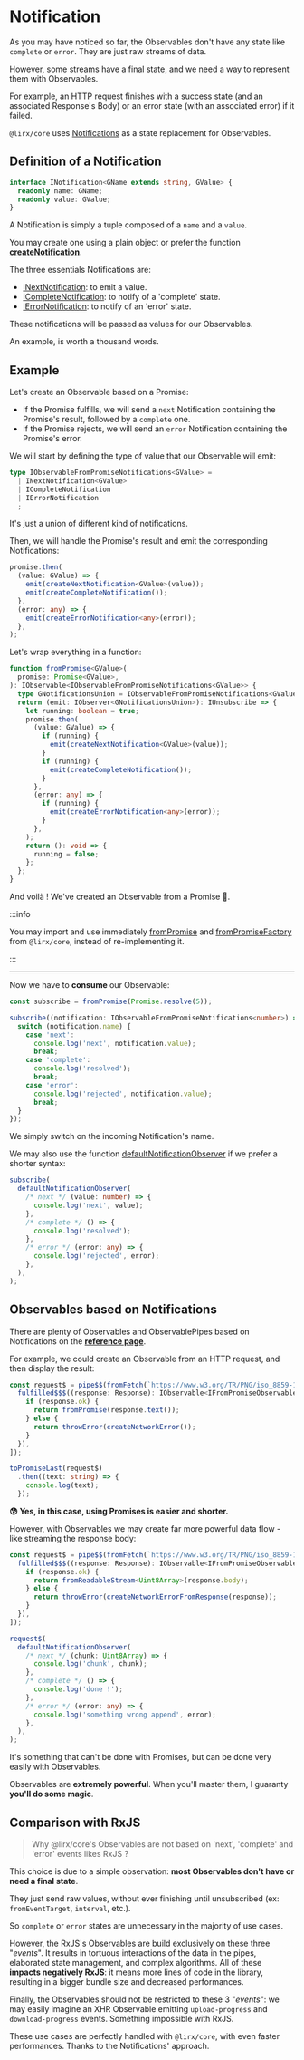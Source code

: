 # Notification

As you may have noticed so far, the Observables don't have any state like `complete` or `error`.
They are just raw streams of data.

However, some streams have a final state, and we need a way to represent them with Observables.

For example, an HTTP request finishes with a success state (and an associated Response's Body)
or an error state (with an associated error) if it failed.

`@lirx/core` uses [Notifications](/docs/reference/notification/) as a state replacement for Observables.

## Definition of a Notification

```ts
interface INotification<GName extends string, GValue> {
  readonly name: GName;
  readonly value: GValue;
}
```

A Notification is simply a tuple composed of a `name` and a `value`.

You may create one using a plain object or prefer the function **[createNotification](/docs/reference/create-notification/)**.

The three essentials Notifications are:

- [INextNotification](/docs/reference/next-notification/): to emit a value.
- [ICompleteNotification](/docs/reference/complete-notification/): to notify of a 'complete' state.
- [IErrorNotification](/docs/reference/error-notification/): to notify of an 'error' state.

These notifications will be passed as values for our Observables.

An example, is worth a thousand words.

## Example

Let's create an Observable based on a Promise:

- If the Promise fulfills, we will send a `next` Notification containing the Promise's result,
followed by a `complete` one.
- If the Promise rejects,  we will send an `error` Notification containing the Promise's error.


We will start by defining the type of value that our Observable will emit:

```ts
type IObservableFromPromiseNotifications<GValue> =
  | INextNotification<GValue>
  | ICompleteNotification
  | IErrorNotification
  ;
```

It's just a union of different kind of notifications.

Then, we will handle the Promise's result and emit the corresponding Notifications:

```ts
promise.then(
  (value: GValue) => {
    emit(createNextNotification<GValue>(value));
    emit(createCompleteNotification());
  },
  (error: any) => {
    emit(createErrorNotification<any>(error));
  },
);
```

Let's wrap everything in a function:

```ts
function fromPromise<GValue>(
  promise: Promise<GValue>,
): IObservable<IObservableFromPromiseNotifications<GValue>> {
  type GNotificationsUnion = IObservableFromPromiseNotifications<GValue>;
  return (emit: IObserver<GNotificationsUnion>): IUnsubscribe => {
    let running: boolean = true;
    promise.then(
      (value: GValue) => {
        if (running) {
          emit(createNextNotification<GValue>(value));
        }
        if (running) {
          emit(createCompleteNotification());
        }
      },
      (error: any) => {
        if (running) {
          emit(createErrorNotification<any>(error));
        }
      },
    );
    return (): void => {
      running = false;
    };
  };
}
```

And voilà ! We've created an Observable from a Promise 🎊.

:::info

You may import and use immediately [fromPromise](/docs/reference/from-promise/) and [fromPromiseFactory](/docs/reference/from-promise-factory/)
from `@lirx/core`, instead of re-implementing it.

:::

---

Now we have to **consume** our Observable:

```ts
const subscribe = fromPromise(Promise.resolve(5));

subscribe((notification: IObservableFromPromiseNotifications<number>) => {
  switch (notification.name) {
    case 'next':
      console.log('next', notification.value);
      break;
    case 'complete':
      console.log('resolved');
      break;
    case 'error':
      console.log('rejected', notification.value);
      break;
  }
});
```

We simply switch on the incoming Notification's name.

We may also use the function [defaultNotificationObserver](/docs/reference/default-notification-observer/) if we prefer a shorter syntax:

```ts
subscribe(
  defaultNotificationObserver(
    /* next */ (value: number) => {
      console.log('next', value);
    },
    /* complete */ () => {
      console.log('resolved');
    },
    /* error */ (error: any) => {
      console.log('rejected', error);
    },
  ),
);
```

## Observables based on Notifications

There are plenty of Observables and ObservablePipes based on Notifications on the **[reference page](/docs/tags/notification/)**.


For example, we could create an Observable from an HTTP request, and then display the result:

```ts
const request$ = pipe$$(fromFetch(`https://www.w3.org/TR/PNG/iso_8859-1.txt`), [
  fulfilled$$$((response: Response): IObservable<IFromPromiseObservableNotifications<string>> => {
    if (response.ok) {
      return fromPromise(response.text());
    } else {
      return throwError(createNetworkError());
    }
  }),
]);

toPromiseLast(request$)
  .then((text: string) => {
    console.log(text);
  });
```

**😰 Yes, in this case, using Promises is easier and shorter.**

However, with Observables we may create far more powerful data flow - like streaming the response body:

```ts
const request$ = pipe$$(fromFetch(`https://www.w3.org/TR/PNG/iso_8859-1.txt`), [
  fulfilled$$$((response: Response): IObservable<IFromPromiseObservableNotifications<string>> => {
    if (response.ok) {
      return fromReadableStream<Uint8Array>(response.body);
    } else {
      return throwError(createNetworkErrorFromResponse(response));
    }
  }),
]);
```

```ts
request$(
  defaultNotificationObserver(
    /* next */ (chunk: Uint8Array) => {
      console.log('chunk', chunk);
    },
    /* complete */ () => {
      console.log('done !');
    },
    /* error */ (error: any) => {
      console.log('something wrong append', error);
    },
  ),
);
```

It's something that can't be done with Promises, but can be done very easily with Observables.

Observables are **extremely powerful**. When you'll master them, I guaranty **you'll do some magic**.

## Comparison with RxJS

> Why @lirx/core's Observables are not based on 'next', 'complete' and 'error' events likes RxJS ?

This choice is due to a simple observation: **most Observables don't have or need a final state**.

They just send raw values, without ever finishing until unsubscribed (ex: `fromEventTarget`, `interval`, etc.).

So `complete` or `error` states are unnecessary in the majority of use cases.

However, the RxJS's Observables are build exclusively on these three "*events*".
It results in tortuous interactions of the data in the pipes,
elaborated state management, and complex algorithms.
All of these **impacts negatively RxJS**: it means more lines of code in the library,
resulting in a bigger bundle size and decreased performances.

Finally, the Observables should not be restricted to these 3 "*events*": we may easily imagine an XHR
Observable emitting `upload-progress` and `download-progress` events. Something impossible with RxJS.

These use cases are perfectly handled with `@lirx/core`, with even faster performances.
Thanks to the Notifications' approach.
